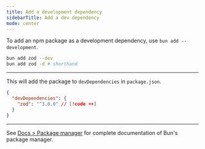 ---
title: Add a development dependency
sidebarTitle: Add a dev dependency
mode: center
---

To add an npm package as a development dependency, use `bun add --development`.

```sh terminal icon="terminal"
bun add zod --dev
bun add zod -d # shorthand
```

---

This will add the package to `devDependencies` in `package.json`.

```json
{
  "devDependencies": {
    "zod": "^3.0.0" // [!code ++]
  }
}
```

---

See [Docs > Package manager](https://bun.com/docs/cli/install) for complete documentation of Bun's package manager.
